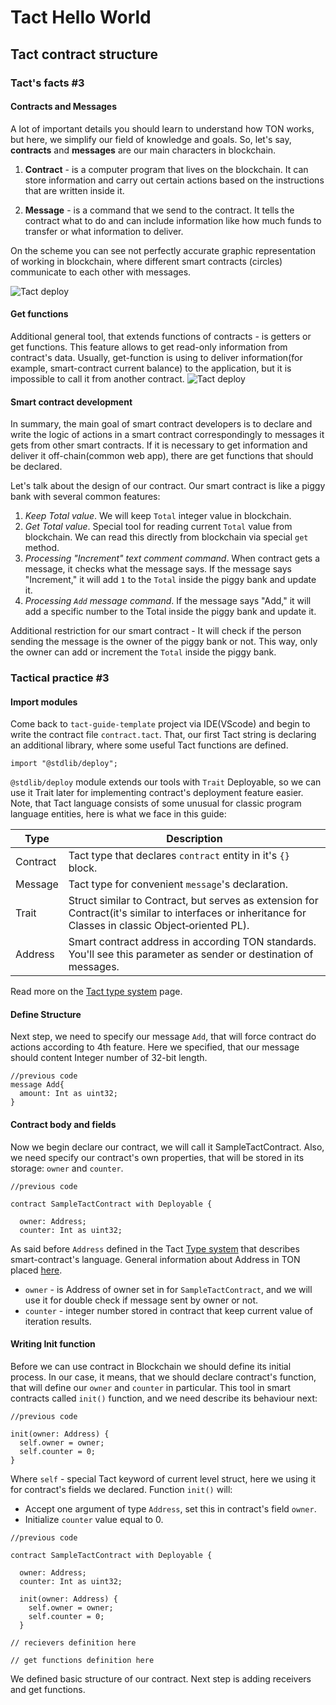 # Tact Hello World

## Tact contract structure

### Tact's facts #3

#### Contracts and Messages
A lot of important details you should learn to understand how TON works, but here, we simplify our field of knowledge and goals.
So, let's say, **contracts** and **messages** are our main characters in blockchain. 

1. **Contract** - is a computer program that lives on the blockchain. It can store information and carry out certain actions based on the instructions that are written inside it.

2. **Message** - is a command that we send to the contract. It tells the contract what to do and can include information like how much funds to transfer or what information to deliver.

On the scheme you can see not perfectly accurate graphic representation of working in blockchain, where different smart contracts (circles) communicate to each other with messages.

![Tact deploy](public/tact-hello-world/tact-hello-world-5.png)

#### Get functions
Additional general tool, that extends functions of contracts - is getters or get functions. This feature allows to get read-only information from contract's data. Usually, get-function is using to deliver information(for example, smart-contract current balance) to the application, but it is impossible to call it from another contract.
![Tact deploy](public/tact-hello-world/tact-hello-world-7.png)

#### Smart contract development
In summary, the main goal of smart contract developers is to declare and write the logic of actions in a smart contract correspondingly to messages it gets from other smart contracts. If it is necessary to get information and deliver it off-chain(common web app), there are get functions that should be declared.

Let's talk about the design of our contract.
Our smart contract is like a piggy bank with several common features:
1. _Keep Total value_. We will keep `Total` integer value in blockchain. 
2. _Get Total value_. Special tool for reading current `Total` value from blockchain. We can read this directly from blockchain via special `get` method.
3. _Processing "Increment" text comment command_. When contract gets a message, it checks what the message says. If the message says "Increment," it will add `1` to the `Total` inside the piggy bank and update it. 
4. _Processing `Add` message command_. If the message says "Add," it will add a specific number to the Total inside the piggy bank and update it. 

Additional restriction for our smart contract - It will check if the person sending the message is the owner of the piggy bank or not. This way, only the owner can add or increment the `Total` inside the piggy bank.

### Tactical practice #3
#### Import modules

Come back to `tact-guide-template` project via IDE(VScode) and begin to write the contract file `contract.tact`. That, our first Tact string is declaring an additional library, where some useful Tact functions are defined.

```tact
import "@stdlib/deploy";
```

`@stdlib/deploy` module extends our tools with `Trait` Deployable, so we can use it Trait later for implementing contract's deployment feature easier.
Note, that Tact language consists of some unusual for classic program language entities, here is what we face in this guide:

| Type     | Description                                                                                                                                            |
|----------|--------------------------------------------------------------------------------------------------------------------------------------------------------|
| Contract | Tact type that declares `contract` entity in it's `{}` block.                                                                                          |
| Message  | Tact type for convenient `message`'s declaration.                                                                                                      |
| Trait    | Struct similar to Contract, but serves as extension for Contract(it's similar to interfaces or inheritance for Classes in classic Object‑oriented PL). |
| Address  | Smart contract address in according TON standards. You'll see this parameter as sender or destination of messages.                                     |

Read more on the [Tact type system](../../guides/types) page.

#### Define Structure
Next step, we need to specify our message `Add`, that will force contract do actions according to 4th feature.
Here we specified, that our message should content Integer number of 32-bit length.

```tact
//previous code
message Add{
  amount: Int as uint32;
}
```

#### Contract body and fields
Now we begin declare our contract, we will call it SampleTactContract. Also, we need specify our contract's own properties, that will be stored in its storage: `owner` and `counter`.

```tact
//previous code

contract SampleTactContract with Deployable {

  owner: Address;
  counter: Int as uint32;

```

As said before `Address` defined in the Tact [Type system](../../../ton-docs/ton-docs/docs/develop/tact/docs/tact-types.md) that describes smart-contract's language. General information about Address in TON placed [here](../../../ton-docs/ton-docs/docs/learn/overviews/addresses.md).
* `owner` - is Address of owner set in for `SampleTactContract`, and we will use it for double check if message sent by owner or not.
* `counter` - integer number stored in contract that keep current value of iteration results.

#### Writing Init function

Before we can use contract in Blockchain we should define its initial process. In our case, it means, that we should declare contract's function, that will define our `owner` and `counter` in particular.
This tool in smart contracts called `init()` function, and we need describe its behaviour next:

```tact
//previous code

init(owner: Address) {
  self.owner = owner;
  self.counter = 0;
}
```

Where `self` - special Tact keyword of current level struct, here we using it for contract's fields we declared. Function `init()` will:
* Accept one argument of type `Address`, set this in contract's field `owner`.
* Initialize `counter` value equal to 0.

```tact
//previous code

contract SampleTactContract with Deployable {

  owner: Address;
  counter: Int as uint32;

  init(owner: Address) {
    self.owner = owner;
    self.counter = 0;
  }

// recievers definition here

// get functions definition here
```


We defined basic structure of our contract. Next step is adding receivers and get functions.

